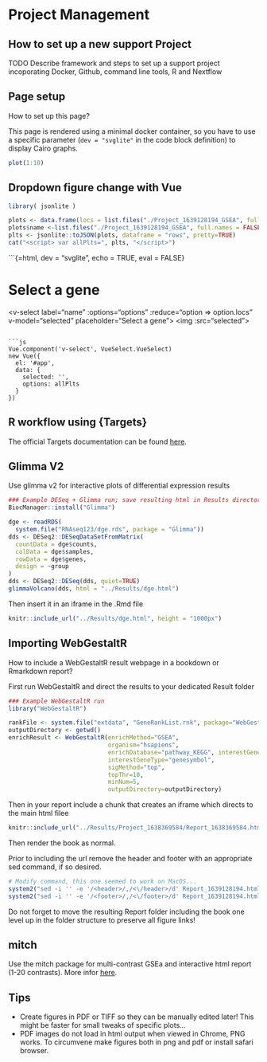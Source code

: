 # Project Management

## How to set up a new support Project

TODO Describe framework and steps to set up a support project incoporating Docker, Github, command line tools, R and Nextflow

## Page setup

How to set up this page?

This page is rendered using a minimal docker container, so you have to use a specific parameter (`dev = "svglite"` in the code block definition) to display Cairo graphs.

```r
plot(1:10)
```

## Dropdown figure change with Vue

```r
library( jsonlite )
```

```r
plots <- data.frame(locs = list.files("./Project_1639128194_GSEA", full.names = TRUE))
plots$name <-list.files("./Project_1639128194_GSEA", full.names = FALSE)
plts <- jsonlite::toJSON(plots, dataframe = "rows", pretty=TRUE)
cat("<script> var allPlts=", plts, "</script>")
```

```{=html, dev = "svglite", echo = TRUE, eval = FALSE}
<!-- include VueJS first -->
<script src="https://unpkg.com/vue@latest"></script>
<!-- use the latest vue-select release -->
<script src="https://unpkg.com/vue-select@latest"></script>
<link rel="stylesheet" href="https://unpkg.com/vue-select@latest/dist/vue-select.css">

<div id="app">
  <h1>Select a gene</h1>
  <v-select label="name" :options="options" :reduce="option => option.locs" v-model="selected" placeholder="Select a gene"></v-select>
<img :src="selected"></img>
</div>
```

```js
Vue.component('v-select', VueSelect.VueSelect)
new Vue({
  el: '#app',
  data: {
    selected: '',
    options: allPlts
  }
})
```

## R workflow using {Targets}

The official Targets documentation can be found [here](https://books.ropensci.org/targets/){target="blank"}.

## Glimma V2

Use glimma v2 for interactive plots of differential expression results

```r
### Example DESeq + Glimma run; save resulting html in Results directory
BiocManager::install("Glimma")

dge <- readRDS(
  system.file("RNAseq123/dge.rds", package = "Glimma"))
dds <- DESeq2::DESeqDataSetFromMatrix(
  countData = dge$counts,
  colData = dge$samples,
  rowData = dge$genes,
  design = ~group
)
dds <- DESeq2::DESeq(dds, quiet=TRUE)
glimmaVolcano(dds, html = "../Results/dge.html")
```

Then insert it in an iframe in the .Rmd file

```r
knitr::include_url("../Results/dge.html", height = "1000px")
```

## Importing WebGestaltR

How to include a WebGestaltR result webpage in a bookdown or Rmarkdown report?

First run WebGestaltR and direct the results to your dedicated Result folder

```r
### Example WebGestaltR run
library("WebGestaltR")

rankFile <- system.file("extdata", "GeneRankList.rnk", package="WebGestaltR")
outputDirectory <- getwd()
enrichResult <- WebGestaltR(enrichMethod="GSEA", 
                            organism="hsapiens",
                            enrichDatabase="pathway_KEGG", interestGeneFile=rankFile,
                            interestGeneType="genesymbol", 
                            sigMethod="top", 
                            topThr=10, 
                            minNum=5,
                            outputDirectory=outputDirectory)
```

Then in your report include a chunk that creates an iframe which directs to the main html filee

```r
knitr::include_url("../Results/Project_1638369584/Report_1638369584.html", height = "800px")
```

Then render the book as normal. 

Prior to including the url remove the header and footer with an appropriate sed command, if so desired.

```r
# Modify command, this one seemed to work on MacOS...
system2("sed -i '' -e '/<header>/,/<\/header>/d' Report_1639128194.html")
system2("sed -i '' -e '/<footer>/,/<\/footer>/d' Report_1639128194.html")
```



::: {.rmdnote}

Do not forget to move the resulting Report folder including the book one level up in the folder structure to preserve all figure links!

:::

## mitch

Use the mitch package for multi-contrast GSEa and interactive html report (1-20 contrasts). More infor [here](https://bmcgenomics.biomedcentral.com/articles/10.1186/s12864-020-06856-9).


## Tips

- Create figures in PDF or TIFF so they can be manually edited later! This might be faster for small tweaks of specific plots...
- PDF images do not load in html output when viewed in Chrome, PNG works. To circumvene make figures both in png and pdf or install safari browser.

